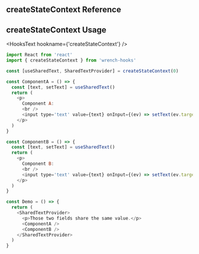
<Meta title='hooks/createStateContext' />

<h2 style={{ color: '#ff3399' }}> createStateContext Reference </h2>

<Demo />
<Home />

<h2 style={{ color: '#ff3399' }}>createStateContext Usage </h2>

<HooksText hookname={'createStateContext'} />

```js
import React from 'react'
import { createStateContext } from 'wrench-hooks'

const [useSharedText, SharedTextProvider] = createStateContext(0)

const ComponentA = () => {
  const [text, setText] = useSharedText()
  return (
    <p>
      Component A:
      <br />
      <input type='text' value={text} onInput={(ev) => setText(ev.target.value)} />
    </p>
  )
}

const ComponentB = () => {
  const [text, setText] = useSharedText()
  return (
    <p>
      Component B:
      <br />
      <input type='text' value={text} onInput={(ev) => setText(ev.target.value)} />
    </p>
  )
}

const Demo = () => {
  return (
    <SharedTextProvider>
      <p>Those two fields share the same value.</p>
      <ComponentA />
      <ComponentB />
    </SharedTextProvider>
  )
}
```
